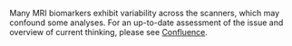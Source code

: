 Many MRI biomarkers exhibit variability across the scanners, which may confound some analyses. For an up-to-date assessment of the issue and overview of current thinking, please see [Confluence](https://a2cps.atlassian.net/wiki/spaces/DOC/pages/176619539/Imaging+Harmonization). 
